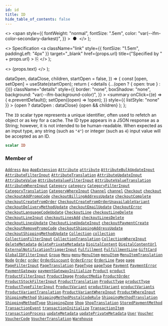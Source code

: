 ```yaml
---
id: id
title: ID
hide_table_of_contents: false
---
```


  <>
    <span
      style={{
        fontWeight: "normal",
        fontSize: ".5em",
        color: "var(--ifm-color-secondary-darkest)",
      }}
    >
      &nbsp;●&nbsp;
    </span>
  </>
);

  <>
    Specification
    <a
      className="link"
      style={{ fontSize: "1.5em", paddingLeft: "4px" }}
      target="\_blank"
      href={props.url}
      title={"Specified by " + props.url}
    >
      ⎘
    </a>
  </>
);

  <>
    <span className={props.class}>{props.text}</span>
  </>
);


  dataOpen,
  dataClose,
  children,
  startOpen = false,
}) => {
  const [open, setOpen] = useState(startOpen);
  return (
    <details
      {...(open ? { open: true } : {})}
      className="details"
      style={{
        border: "none",
        boxShadow: "none",
        background: "var(--ifm-background-color)",
      }}
    >
      <summary
        onClick={(e) => {
          e.preventDefault();
          setOpen((open) => !open);
        }}
        style={{ listStyle: "none" }}
      >
        {open ? dataOpen : dataClose}
      </summary>
      {open && children}
    </details>
  );
};

The `ID` scalar type represents a unique identifier, often used to refetch an object or as key for a cache. The ID type appears in a JSON response as a String; however, it is not intended to be human-readable. When expected as an input type, any string (such as `"4"`) or integer (such as `4`) input value will be accepted as an ID.

```graphql
scalar ID
```

### Member of

[`Address`](../../../api-storefront/users/objects/address) <Badge class="badge badge--secondary" text="object"/><Bullet />[`App`](../../../api-storefront/apps/objects/app) <Badge class="badge badge--secondary" text="object"/><Bullet />[`AppExtension`](../../../api-storefront/apps/objects/app-extension) <Badge class="badge badge--secondary" text="object"/><Bullet />[`Attribute`](../../../api-storefront/attributes/objects/attribute) <Badge class="badge badge--secondary" text="object"/><Bullet />[`attribute`](../../../api-storefront/attributes/queries/attribute) <Badge class="badge badge--secondary" text="query"/><Bullet />[`AttributeBulkUpdateInput`](../../../api-storefront/attributes/inputs/attribute-bulk-update-input) <Badge class="badge badge--secondary" text="input"/><Bullet />[`AttributeFilterInput`](../../../api-storefront/attributes/inputs/attribute-filter-input) <Badge class="badge badge--secondary" text="input"/><Bullet />[`AttributeTranslation`](../../../api-storefront/attributes/objects/attribute-translation) <Badge class="badge badge--secondary" text="object"/><Bullet />[`AttributeUpdateInput`](../../../api-storefront/attributes/inputs/attribute-update-input) <Badge class="badge badge--secondary" text="input"/><Bullet />[`AttributeValue`](../../../api-storefront/attributes/objects/attribute-value) <Badge class="badge badge--secondary" text="object"/><Bullet />[`AttributeValueFilterInput`](../../../api-storefront/attributes/inputs/attribute-value-filter-input) <Badge class="badge badge--secondary" text="input"/><Bullet />[`AttributeValueTranslation`](../../../api-storefront/attributes/objects/attribute-value-translation) <Badge class="badge badge--secondary" text="object"/><Bullet />[`AttributeWhereInput`](../../../api-storefront/attributes/inputs/attribute-where-input) <Badge class="badge badge--secondary" text="input"/><Bullet />[`Category`](../../../api-storefront/products/objects/category) <Badge class="badge badge--secondary" text="object"/><Bullet />[`category`](../../../api-storefront/products/queries/category) <Badge class="badge badge--secondary" text="query"/><Bullet />[`CategoryFilterInput`](../../../api-storefront/products/inputs/category-filter-input) <Badge class="badge badge--secondary" text="input"/><Bullet />[`CategoryTranslation`](../../../api-storefront/products/objects/category-translation) <Badge class="badge badge--secondary" text="object"/><Bullet />[`CategoryWhereInput`](../../../api-storefront/products/inputs/category-where-input) <Badge class="badge badge--secondary" text="input"/><Bullet />[`Channel`](../../../api-storefront/channels/objects/channel) <Badge class="badge badge--secondary" text="object"/><Bullet />[`channel`](../../../api-storefront/channels/queries/channel) <Badge class="badge badge--secondary" text="query"/><Bullet />[`Checkout`](../../../api-storefront/checkout/objects/checkout) <Badge class="badge badge--secondary" text="object"/><Bullet />[`checkout`](../../../api-storefront/checkout/queries/checkout) <Badge class="badge badge--secondary" text="query"/><Bullet />[`checkoutAddPromoCode`](../../../api-storefront/checkout/mutations/checkout-add-promo-code) <Badge class="badge badge--secondary" text="mutation"/><Bullet />[`checkoutBillingAddressUpdate`](../../../api-storefront/checkout/mutations/checkout-billing-address-update) <Badge class="badge badge--secondary" text="mutation"/><Bullet />[`checkoutComplete`](../../../api-storefront/checkout/mutations/checkout-complete) <Badge class="badge badge--secondary" text="mutation"/><Bullet />[`checkoutCreateFromOrder`](../../../api-storefront/checkout/mutations/checkout-create-from-order) <Badge class="badge badge--secondary" text="mutation"/><Bullet />[`CheckoutCreateFromOrderUnavailableVariant`](../../../api-storefront/checkout/objects/checkout-create-from-order-unavailable-variant) <Badge class="badge badge--secondary" text="object"/><Bullet />[`checkoutDeliveryMethodUpdate`](../../../api-storefront/checkout/mutations/checkout-delivery-method-update) <Badge class="badge badge--secondary" text="mutation"/><Bullet />[`checkoutEmailUpdate`](../../../api-storefront/checkout/mutations/checkout-email-update) <Badge class="badge badge--secondary" text="mutation"/><Bullet />[`CheckoutError`](../../../api-storefront/checkout/objects/checkout-error) <Badge class="badge badge--secondary" text="object"/><Bullet />[`checkoutLanguageCodeUpdate`](../../../api-storefront/checkout/mutations/checkout-language-code-update) <Badge class="badge badge--secondary" text="mutation"/><Bullet />[`CheckoutLine`](../../../api-storefront/checkout/objects/checkout-line) <Badge class="badge badge--secondary" text="object"/><Bullet />[`checkoutLineDelete`](../../../api-storefront/checkout/mutations/checkout-line-delete) <Badge class="badge badge--secondary" text="mutation"/><Bullet />[`CheckoutLineInput`](../../../api-storefront/checkout/inputs/checkout-line-input) <Badge class="badge badge--secondary" text="input"/><Bullet />[`checkoutLinesAdd`](../../../api-storefront/checkout/mutations/checkout-lines-add) <Badge class="badge badge--secondary" text="mutation"/><Bullet />[`checkoutLinesDelete`](../../../api-storefront/checkout/mutations/checkout-lines-delete) <Badge class="badge badge--secondary" text="mutation"/><Bullet />[`checkoutLinesUpdate`](../../../api-storefront/checkout/mutations/checkout-lines-update) <Badge class="badge badge--secondary" text="mutation"/><Bullet />[`CheckoutLineUpdateInput`](../../../api-storefront/checkout/inputs/checkout-line-update-input) <Badge class="badge badge--secondary" text="input"/><Bullet />[`checkoutPaymentCreate`](../../../api-storefront/checkout/mutations/checkout-payment-create) <Badge class="badge badge--secondary" text="mutation"/><Bullet />[`checkoutRemovePromoCode`](../../../api-storefront/checkout/mutations/checkout-remove-promo-code) <Badge class="badge badge--secondary" text="mutation"/><Bullet />[`checkoutShippingAddressUpdate`](../../../api-storefront/checkout/mutations/checkout-shipping-address-update) <Badge class="badge badge--secondary" text="mutation"/><Bullet />[`checkoutShippingMethodUpdate`](../../../api-storefront/checkout/mutations/checkout-shipping-method-update) <Badge class="badge badge--secondary" text="mutation"/><Bullet />[`Collection`](../../../api-storefront/products/objects/collection) <Badge class="badge badge--secondary" text="object"/><Bullet />[`collection`](../../../api-storefront/products/queries/collection) <Badge class="badge badge--secondary" text="query"/><Bullet />[`CollectionFilterInput`](../../../api-storefront/products/inputs/collection-filter-input) <Badge class="badge badge--secondary" text="input"/><Bullet />[`CollectionTranslation`](../../../api-storefront/products/objects/collection-translation) <Badge class="badge badge--secondary" text="object"/><Bullet />[`CollectionWhereInput`](../../../api-storefront/products/inputs/collection-where-input) <Badge class="badge badge--secondary" text="input"/><Bullet />[`deleteMetadata`](../../../api-storefront/miscellaneous/mutations/delete-metadata) <Badge class="badge badge--secondary" text="mutation"/><Bullet />[`deletePrivateMetadata`](../../../api-storefront/miscellaneous/mutations/delete-private-metadata) <Badge class="badge badge--secondary" text="mutation"/><Bullet />[`DigitalContent`](../../../api-storefront/products/objects/digital-content) <Badge class="badge badge--secondary" text="object"/><Bullet />[`DigitalContentUrl`](../../../api-storefront/products/objects/digital-content-url) <Badge class="badge badge--secondary" text="object"/><Bullet />[`ExternalNotificationTriggerInput`](../../../api-storefront/miscellaneous/inputs/external-notification-trigger-input) <Badge class="badge badge--secondary" text="input"/><Bullet />[`Fulfillment`](../../../api-storefront/orders/objects/fulfillment) <Badge class="badge badge--secondary" text="object"/><Bullet />[`FulfillmentLine`](../../../api-storefront/orders/objects/fulfillment-line) <Badge class="badge badge--secondary" text="object"/><Bullet />[`GiftCard`](../../../api-storefront/gift-cards/objects/gift-card) <Badge class="badge badge--secondary" text="object"/><Bullet />[`GlobalIDFilterInput`](../../../api-storefront/miscellaneous/inputs/global-idfilter-input) <Badge class="badge badge--secondary" text="input"/><Bullet />[`Group`](../../../api-storefront/users/objects/group) <Badge class="badge badge--secondary" text="object"/><Bullet />[`Menu`](../../../api-storefront/menu/objects/menu) <Badge class="badge badge--secondary" text="object"/><Bullet />[`menu`](../../../api-storefront/menu/queries/menu) <Badge class="badge badge--secondary" text="query"/><Bullet />[`MenuItem`](../../../api-storefront/menu/objects/menu-item) <Badge class="badge badge--secondary" text="object"/><Bullet />[`menuItem`](../../../api-storefront/menu/queries/menu-item) <Badge class="badge badge--secondary" text="query"/><Bullet />[`MenuItemTranslation`](../../../api-storefront/menu/objects/menu-item-translation) <Badge class="badge badge--secondary" text="object"/><Bullet />[`Node`](../../../api-storefront/miscellaneous/interfaces/node) <Badge class="badge badge--secondary" text="interface"/><Bullet />[`Order`](../../../api-storefront/orders/objects/order) <Badge class="badge badge--secondary" text="object"/><Bullet />[`order`](../../../api-storefront/orders/queries/order) <Badge class="badge badge--secondary" text="query"/><Bullet />[`OrderDiscount`](../../../api-storefront/discounts/objects/order-discount) <Badge class="badge badge--secondary" text="object"/><Bullet />[`OrderError`](../../../api-storefront/orders/objects/order-error) <Badge class="badge badge--secondary" text="object"/><Bullet />[`OrderLine`](../../../api-storefront/orders/objects/order-line) <Badge class="badge badge--secondary" text="object"/><Bullet />[`Page`](../../../api-storefront/pages/objects/page) <Badge class="badge badge--secondary" text="object"/><Bullet />[`page`](../../../api-storefront/pages/queries/page) <Badge class="badge badge--secondary" text="query"/><Bullet />[`PageFilterInput`](../../../api-storefront/pages/inputs/page-filter-input) <Badge class="badge badge--secondary" text="input"/><Bullet />[`PageTranslation`](../../../api-storefront/pages/objects/page-translation) <Badge class="badge badge--secondary" text="object"/><Bullet />[`PageType`](../../../api-storefront/pages/objects/page-type) <Badge class="badge badge--secondary" text="object"/><Bullet />[`pageType`](../../../api-storefront/pages/queries/page-type) <Badge class="badge badge--secondary" text="query"/><Bullet />[`Payment`](../../../api-storefront/payments/objects/payment) <Badge class="badge badge--secondary" text="object"/><Bullet />[`PaymentError`](../../../api-storefront/payments/objects/payment-error) <Badge class="badge badge--secondary" text="object"/><Bullet />[`PaymentGateway`](../../../api-storefront/payments/objects/payment-gateway) <Badge class="badge badge--secondary" text="object"/><Bullet />[`paymentGatewayInitialize`](../../../api-storefront/payments/mutations/payment-gateway-initialize) <Badge class="badge badge--secondary" text="mutation"/><Bullet />[`Product`](../../../api-storefront/products/objects/product) <Badge class="badge badge--secondary" text="object"/><Bullet />[`product`](../../../api-storefront/products/queries/product) <Badge class="badge badge--secondary" text="query"/><Bullet />[`ProductFilterInput`](../../../api-storefront/products/inputs/product-filter-input) <Badge class="badge badge--secondary" text="input"/><Bullet />[`ProductImage`](../../../api-storefront/products/objects/product-image) <Badge class="badge badge--secondary" text="object"/><Bullet />[`ProductMedia`](../../../api-storefront/products/objects/product-media) <Badge class="badge badge--secondary" text="object"/><Bullet />[`ProductOrder`](../../../api-storefront/products/inputs/product-order) <Badge class="badge badge--secondary" text="input"/><Bullet />[`ProductStockFilterInput`](../../../api-storefront/products/inputs/product-stock-filter-input) <Badge class="badge badge--secondary" text="input"/><Bullet />[`ProductTranslation`](../../../api-storefront/products/objects/product-translation) <Badge class="badge badge--secondary" text="object"/><Bullet />[`ProductType`](../../../api-storefront/products/objects/product-type) <Badge class="badge badge--secondary" text="object"/><Bullet />[`productType`](../../../api-storefront/products/queries/product-type) <Badge class="badge badge--secondary" text="query"/><Bullet />[`ProductTypeFilterInput`](../../../api-storefront/products/inputs/product-type-filter-input) <Badge class="badge badge--secondary" text="input"/><Bullet />[`ProductVariant`](../../../api-storefront/products/objects/product-variant) <Badge class="badge badge--secondary" text="object"/><Bullet />[`productVariant`](../../../api-storefront/products/queries/product-variant) <Badge class="badge badge--secondary" text="query"/><Bullet />[`productVariants`](../../../api-storefront/products/queries/product-variants) <Badge class="badge badge--secondary" text="query"/><Bullet />[`ProductVariantTranslation`](../../../api-storefront/products/objects/product-variant-translation) <Badge class="badge badge--secondary" text="object"/><Bullet />[`ProductVariantWhereInput`](../../../api-storefront/products/inputs/product-variant-where-input) <Badge class="badge badge--secondary" text="input"/><Bullet />[`ProductWhereInput`](../../../api-storefront/products/inputs/product-where-input) <Badge class="badge badge--secondary" text="input"/><Bullet />[`ShippingMethod`](../../../api-storefront/shipping/objects/shipping-method) <Badge class="badge badge--secondary" text="object"/><Bullet />[`ShippingMethodPostalCodeRule`](../../../api-storefront/shipping/objects/shipping-method-postal-code-rule) <Badge class="badge badge--secondary" text="object"/><Bullet />[`ShippingMethodTranslation`](../../../api-storefront/shipping/objects/shipping-method-translation) <Badge class="badge badge--secondary" text="object"/><Bullet />[`ShippingMethodType`](../../../api-storefront/shipping/objects/shipping-method-type) <Badge class="badge badge--secondary" text="object"/><Bullet />[`ShippingZone`](../../../api-storefront/shipping/objects/shipping-zone) <Badge class="badge badge--secondary" text="object"/><Bullet />[`Shop`](../../../api-storefront/miscellaneous/objects/shop) <Badge class="badge badge--secondary" text="object"/><Bullet />[`ShopTranslation`](../../../api-storefront/shop/objects/shop-translation) <Badge class="badge badge--secondary" text="object"/><Bullet />[`StoredPaymentMethod`](../../../api-storefront/payments/objects/stored-payment-method) <Badge class="badge badge--secondary" text="object"/><Bullet />[`TransactionEvent`](../../../api-storefront/payments/objects/transaction-event) <Badge class="badge badge--secondary" text="object"/><Bullet />[`transactionInitialize`](../../../api-storefront/payments/mutations/transaction-initialize) <Badge class="badge badge--secondary" text="mutation"/><Bullet />[`TransactionItem`](../../../api-storefront/payments/objects/transaction-item) <Badge class="badge badge--secondary" text="object"/><Bullet />[`transactionProcess`](../../../api-storefront/payments/mutations/transaction-process) <Badge class="badge badge--secondary" text="mutation"/><Bullet />[`updateMetadata`](../../../api-storefront/miscellaneous/mutations/update-metadata) <Badge class="badge badge--secondary" text="mutation"/><Bullet />[`updatePrivateMetadata`](../../../api-storefront/miscellaneous/mutations/update-private-metadata) <Badge class="badge badge--secondary" text="mutation"/><Bullet />[`User`](../../../api-storefront/users/objects/user) <Badge class="badge badge--secondary" text="object"/><Bullet />[`Voucher`](../../../api-storefront/discounts/objects/voucher) <Badge class="badge badge--secondary" text="object"/><Bullet />[`VoucherCode`](../../../api-storefront/miscellaneous/objects/voucher-code) <Badge class="badge badge--secondary" text="object"/><Bullet />[`VoucherTranslation`](../../../api-storefront/discounts/objects/voucher-translation) <Badge class="badge badge--secondary" text="object"/><Bullet />[`Warehouse`](../../../api-storefront/products/objects/warehouse) <Badge class="badge badge--secondary" text="object"/>
